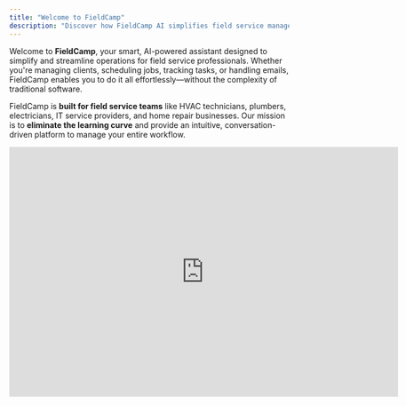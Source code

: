 ```yaml
---
title: "Welcome to FieldCamp"
description: "Discover how FieldCamp AI simplifies field service management with powerful scheduling, client tracking, and automation tools. "
---
```


Welcome to **FieldCamp**, your smart, AI-powered assistant designed to simplify and streamline operations for field service professionals. Whether you're managing clients, scheduling jobs, tracking tasks, or handling emails, FieldCamp enables you to do it all effortlessly—without the complexity of traditional software.

FieldCamp is **built for field service teams** like HVAC technicians, plumbers, electricians, IT service providers, and home repair businesses. Our mission is to **eliminate the learning curve** and provide an intuitive, conversation-driven platform to manage your entire workflow.

<iframe width="700" height="450" src="https://www.youtube.com/embed/lfQpVU77IiQ?si=EQusYeTrSMFf9j3Y" title="YouTube video player" frameborder="0" allow="accelerometer; autoplay; clipboard-write; encrypted-media; gyroscope; picture-in-picture; web-share" referrerpolicy="strict-origin-when-cross-origin" allowfullscreen />

## **About This Knowledge Base**

This **Knowledge Base** serves as your **go-to guide** for everything FieldCamp. Whether you're new to the platform or looking to master advanced features, you'll find detailed instructions, best practices, and troubleshooting tips right here.

### **What You’ll Learn**

* **How to navigate FieldCamp** – Get started with the chat interface, tables, views, and search.

* **AI-powered automation** – Discover how FieldCamp automates your daily tasks using AI.

* **Managing clients & jobs** – Learn how to add, edit, and organize clients, files, and notes.

* **Handling emails & scheduling** – Master the email inbox, smart replies, and calendar integrations.

* **Customizing your workflow** – Configure custom fields, views, and integrations to fit your business needs.

## **How to Use This Documentation**

1. **Start with the Basics** – If you're new, you are at right place.

2. **Explore Features** – Dive into detailed guides on **Clients, Emails, Calendar, and Task Management**.

3. **Check Out AI Use Cases** – Learn how FieldCamp’s AI helps automate repetitive tasks.

4. **Integrate Your Tools** – Set up Google Calendar and Gmail for seamless scheduling and communication.

5. **Troubleshoot & Get Help** – Find solutions to common issues in the **FAQs and Troubleshooting** section.

## **Need Help?**

We’re here to assist! If you need help beyond this documentation:

* **Live Chat:** Contact our support team from within FieldCamp.

* **Community & Feedback:** Share your ideas and suggestions with us!

* **Support Center:** Visit [FieldCamp.ai](https://fieldcamp.ai) for additional resources.

Let’s get started and make your field service management effortless! 🚀